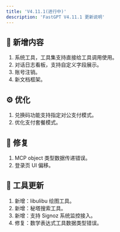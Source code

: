 ```yaml
---
title: 'V4.11.1(进行中)'
description: 'FastGPT V4.11.1 更新说明'
---
```


## 🚀 新增内容

1. 系统工具，工具集支持直接给工具调用使用。
2. 对话日志看板，支持自定义字段展示。
3. 账号注销。
4. 新文档框架。

## ⚙️ 优化

1. 兑换码功能支持指定对公支付模式。
2. 优化支付套餐模式。

## 🐛 修复

1. MCP object 类型数据传递错误。
2. 登录页 UI 偏移。

## 🔨 工具更新

1. 新增：libulibu 绘图工具。
2. 新增：秘塔搜索工具。
3. 新增：支持 Signoz 系统监控接入。
4. 修复：数学表达式工具数据类型错误。
